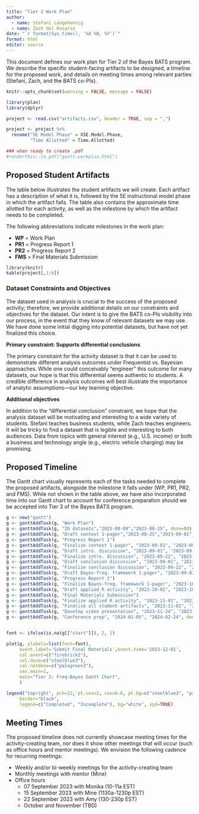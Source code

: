 ```yaml
---
title: "Tier 2 Work Plan"
author: 
  - name: Stefani Langehennig
  - name: Zach del Rosario
date: "`r format(Sys.time(), '%d %B, %Y')`"
format: html
editor: source
---
```


This document defines our work plan for Tier 2 of the Bayes BATS program. We describe the specific student-facing artifacts to be designed, a timeline for the proposed work, and details on meeting times among relevant parties (Stefani, Zach, and the BATS co-PIs).

```r
knitr::opts_chunk$set(warning = FALSE, message = FALSE)

library(plan)
library(dplyr)

project <- read.csv("artifacts.csv", header = TRUE, sep = ",")

project <- project %>%
  rename("5E Model Phase" = X5E.Model.Phase,
         "Time Allotted" = Time.Allotted)

### when ready to create .pdf
#renderthis::to_pdf("gantt-workplan.html")

```

## Proposed Student Artifacts

The table below illustrates the student artifacts we will create. Each artifact has a description of what it is, followed by the 5E instructional model phase in which the artifact falls. The table also contains the approximate time allotted for each activity, as well as the milestone by which the artifact needs to be completed.

The following abbreviations indicate milestones in the work plan:

-   **WP** = Work Plan
-   **PR1** = Progress Report 1
-   **PR2** = Progress Report 2
-   **FMS** = Final Materials Submission

```r
library(knitr)
kable(project[,1:6])

```

### Dataset Constraints and Objectives

The dataset used in analysis is crucial to the success of the proposed activity; therefore, we provide additional details on our constraints and objectives for the dataset. Our intent is to give the BATS co-PIs visibility into our process, in the event that they know of relevant datasets we may use. We have done some initial digging into potential datasets, but have not yet finalized this choice.

**Primary constraint: Supports differential conclusions**

The primary constraint for the activity dataset is that it can be used to demonstrate different analysis outcomes under Frequentist vs. Bayesian approaches. While one could conceivably "engineer" this outcome for many datasets, our hope is that this differential seems authentic to students. A credible difference in analysis outcomes will best illustrate the importance of analytic assumptions---our key learning objective.

**Additional objectives**

In addition to the "differential conclusion" constraint, we hope that the analysis dataset will be motivating and interesting to a wide variety of students. Stefani teaches business students, while Zach teaches engineers. It will be tricky to find a dataset that is legible and interesting to both audiences. Data from topics with general interest (e.g., U.S. income) or both a business and technology angle (e.g., electric vehicle charging) may be promising.

## Proposed Timeline

The Gantt chart visually represents each of the tasks needed to complete the proposed artifacts, alongside the milestone it falls under (WP, PR1, PR2, and FMS). While not shown in the table above, we have also incorporated time into our Gantt chart to account for conference preparation should we be accepted into Tier 3 of the Bayes BATS program.

```r
g <- new("gantt")
g <- ganttAddTask(g, "Work Plan")
g <- ganttAddTask(g, "ID datasets","2023-08-09","2023-08-25", done=80)
g <- ganttAddTask(g, "Draft context 1-pager","2023-08-25","2023-09-01",done=20)
g <- ganttAddTask(g, "Progress Report 1")
g <- ganttAddTask(g, "Finalize context 1-pager", "2023-09-01", "2023-09-30", done=0)
g <- ganttAddTask(g, "Draft intro. discussion", "2023-09-01", "2023-09-22", done=0)
g <- ganttAddTask(g, "Finalize intro. discussion", "2023-09-22", "2023-09-30", done=0)
g <- ganttAddTask(g, "Draft conclusion discussion", "2023-09-01", "2023-09-22", done=0)
g <- ganttAddTask(g, "Finalize conclusion discussion", "2023-09-22", "2023-09-30", done=0)
g <- ganttAddTask(g, "Draft Bayes-freq. framework 1-pager", "2023-09-01", "2023-09-30", done=0)
g <- ganttAddTask(g, "Progress Report 2")
g <- ganttAddTask(g, "Finalize Bayes-freq. framework 1-pager", "2023-10-01", "2023-10-20", done=0)
g <- ganttAddTask(g, "Draft applied R activity", "2023-10-01", "2023-10-31", done=0)
g <- ganttAddTask(g, "Final Materials Submission")
g <- ganttAddTask(g, "Finalize applied R activity", "2023-11-01", "2023-11-24", done=0)
g <- ganttAddTask(g, "Finalize all student artifacts", "2023-11-01", "2023-11-24", done=0)
g <- ganttAddTask(g, "Develop video presentation", "2023-11-24", "2023-11-30", done=0)
g <- ganttAddTask(g, "Conference prep", "2024-01-05", "2024-02-24", done=0)


font <- ifelse(is.na(g[["start"]]), 2, 1)

plot(g, ylabels=list(font=font),
     event.label='Submit Final Materials',event.time='2023-12-01',
     col.event=c("firebrick2"),
     col.done=c("steelblue3"),
     col.notdone=c("palegreen3"),
     cex.main=1,
     main="Tier 2: Freq-Bayes Gantt Chart",
     )

legend("topright", pch=22, pt.cex=2, cex=0.6, pt.bg=c("steelblue3", "palegreen3"),
     border="black",
     legend=c("Completed", "Incomplete"), bg="white", xpd=TRUE)

```

## Meeting Times

The proposed timeline does not currently showcase meeting times for the activity-creating team, nor does it show other meetings that will occur (such as office hours and mentor meetings). We envision the following cadence for recurring meetings:

-   Weekly and/or bi-weekly meetings for the activity-creating team
-   Monthly meetings with mentor (Mine)
-   Office hours
    -   07 September 2023 with Monika (10-11a EST)
    -   15 September 2023 with Mine (1130a-1230p EST)
    -   22 September 2023 with Amy (130-230p EST)
    -   October and November (TBD)
